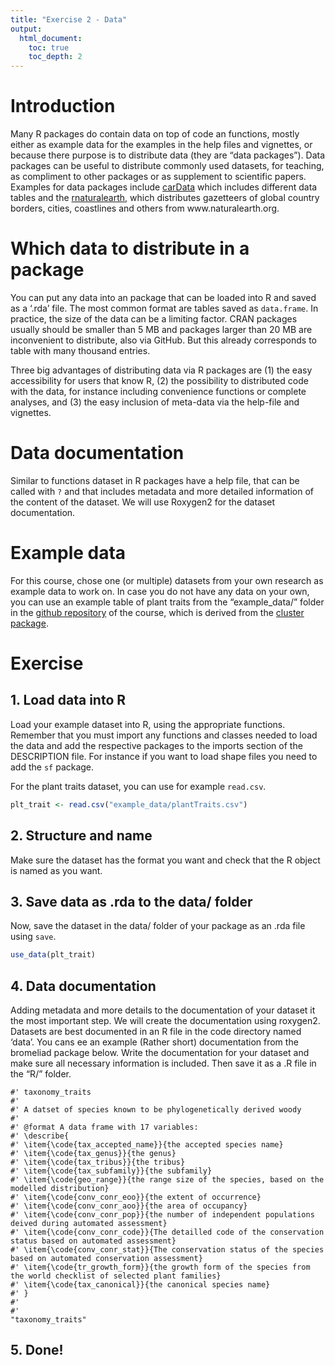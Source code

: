 ```yaml
---
title: "Exercise 2 - Data"
output:
  html_document:
    toc: true
    toc_depth: 2
---
```


# Introduction

Many R packages do contain data on top of code an functions, mostly either as example data for the examples in the help files and vignettes, or because there purpose is to distribute data (they are "data packages"). Data packages can be useful  to distribute commonly used datasets, for teaching, as compliment to other packages or as supplement to scientific papers. Examples for data packages include [carData](https://cran.r-project.org/web/packages/carData/index.html) which includes different data tables and the [rnaturalearth](https://cran.r-project.org/web/packages/rnaturalearth/README.html), which distributes gazetteers of global country borders, cities, coastlines and others from www.naturalearth.org.

# Which data to distribute in a package
You can put any data into an package that can be loaded into R and saved as a '.rda' file. The most common format are tables saved as `data.frame`. In practice, the size of the data can be a limiting factor. CRAN packages usually should be smaller than 5 MB and packages larger than 20 MB are inconvenient to distribute, also via GitHub. But this already corresponds to table with many thousand entries.

Three big advantages of distributing data via R packages are (1) the easy accessibility for users that know R, (2) the possibility to distributed code with the data, for instance including convenience functions or complete analyses, and (3) the easy inclusion of meta-data via the help-file and vignettes. 

# Data documentation
Similar to functions dataset in R packages have a help file, that can be called with `?` and that includes metadata and more detailed information of the content of the dataset. We will use Roxygen2 for the dataset documentation.


# Example data
For this course, chose one (or multiple) datasets from your own research as example data to work on. In case you do not have any data on your own, you can use an example table of plant traits from the "example_data/" folder in the [github repository](https://github.com/idiv-biodiversity/yDiv_building_packages_Rstudio_GitHub/settings) of the course, which is derived from the [cluster package](https://cran.r-project.org/web/packages/cluster/index.html).


# Exercise

## 1. Load data into R
Load your example dataset into R, using the appropriate functions. Remember that you must import any functions and classes needed to load the data and add the respective packages to the imports section of the DESCRIPTION file. For instance if  you want to load shape files you need to add the `sf` package.

For the plant traits dataset, you can use for example `read.csv`.

```r
plt_trait <- read.csv("example_data/plantTraits.csv")
```

## 2. Structure and name
Make sure the dataset has the format you want and check that the R object is named as you want.

## 3. Save data as .rda to the data/ folder
Now, save the dataset in the data/ folder of your package as an .rda file using `save`.

```r
use_data(plt_trait)
```

## 4. Data documentation
Adding metadata and more details to the documentation of your dataset it the most important step. We will create the documentation using roxygen2. Datasets are best documented in an R file in the code directory named 'data'. You cans ee an example (Rather short) documentation from the bromeliad package below. Write the documentation for your dataset and make sure all necessary information is included. Then save it as a .R file in the "R/" folder.

```
#' taxonomy_traits
#'
#' A datset of species known to be phylogenetically derived woody
#'
#' @format A data frame with 17 variables:
#' \describe{
#' \item{\code{tax_accepted_name}}{the accepted species name}
#' \item{\code{tax_genus}}{the genus}
#' \item{\code{tax_tribus}}{the tribus}
#' \item{\code{tax_subfamily}}{the subfamily}
#' \item{\code{geo_range}}{the range size of the species, based on the modelled distribution}
#' \item{\code{conv_conr_eoo}}{the extent of occurrence}
#' \item{\code{conv_conr_aoo}}{the area of occupancy}
#' \item{\code{conv_conr_pop}}{the number of independent populations deived during automated assessment}
#' \item{\code{conv_conr_code}}{The detailled code of the conservation status based on automated assessment}
#' \item{\code{conv_conr_stat}}{The conservation status of the species based on automated conservation assessment}
#' \item{\code{tr_growth_form}}{the growth form of the species from the world checklist of selected plant families}
#' \item{\code{tax_canonical}}{the canonical species name}
#' }
#'
#'
"taxonomy_traits"
```

## 5. Done!